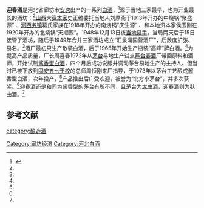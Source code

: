 {{Distinguish|筑春酒}}
{{中国非物质文化遗产 
| 级别 = 省
|名称 = 迎春酒酿造技艺
|子项 = 
|图片 = 
|申报地区或单位 = [[廊坊|廊坊]]
|序号 = 82
|编号项目 = Ⅷ-27
|登录时间 = 2019年
|备注 = 第七批省级非遗项目
|分类 = 传统技艺
|省区市 = 河北省
}}
'''迎春酒'''是河北省廊坊市[[安次|安次]]出产的一系列[[中国烧酒|白酒]]，<ref name=zgcnbjscdd>{{cite book |author=于光 |title=中国陈年白酒收藏大典．名优酒分册|url=https://books.google.com/books/about/%E4%B8%AD%E5%9B%BD%E9%99%88%E5%B9%B4%E7%99%BD%E9%85%92%E6%94%B6%E8%97%8F%E5%A4%A7%E5%85%B8_%E5%90%8D%E4%BC%98%E9%85%92.html?id=ybVWzQEACAAJ |year=2018年|language=Zh-hans |location=[[天津市|天津市]] |publisher=天津科学技术出版社] |page=489页|isbn=755764753X|access-date=2018年5月1日}}</ref>源于当地三家最早，也为开业最长的酒坊：<ref name=zgcnbjscdd/>[[山西|山西]]大[[资本家|资本家]]史正维委托当地人刘厚斋于1913年开办的中烧锅“聚盛源” 、[[河西务镇|河西务镇]]葛氏家族在1918年开办的南烧锅“庆生源” 、和本地资本家侯玉刚在1920年开办的北烧锅“天顺源”。1948年12月13日夜[[第二次国共内战|当地易手]]，当局两天后于15日接管了酒坊，随后于1949年合并三家酒坊成立“汇泉涌国营酒厂”，后数度扩张、易名。<ref name=zgcnbjscdd/>酒厂最初只生产散装白酒，后于1965年开始生产瓶装“高峰”牌白酒。<ref name=zgcnbjscdd/>为提高产品质量，厂长周喜春1972年从[[茅台|茅台]]易地生产试点[[芦台春酒|芦台春酒]]厂带回原料和酒师，开始试制[[酱香型白酒|酱香型白酒]]，四个月后成功说服并调动茅台易地生产的主持人、但当时已被下放到[[固安|固安]][[五七干校|五七干校]]的总师周恒刚来厂指导，于1973年以茅台工艺酿成酱香型白酒，次年投产，<ref name=zgcnbjscdd/>产品推出后广受欢迎，被誉为“北方小茅台”，并多次获奖。<ref name=zgcnbjscdd/>迎春酒还是和同为酱香型的茅台有所不同，且茅台为[[大曲|大曲]]酒，迎春酒则为麸曲酒。<ref name=zgcnbjscdd/>

==参考文献==
{{reflist}}
{{中華酒文化}}

[[category:酿造酒|category:酿造酒]]
[[Category:廊坊经济|Category:廊坊经济]]
[[Category:河北白酒|Category:河北白酒]]